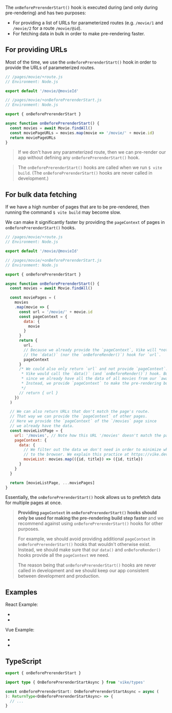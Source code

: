 

The `onBeforePrerenderStart()` hook is executed during <Link text="pre-rendering" href="/pre-rendering" />
(and only during pre-rendering) and has two purposes:
 - For providing a list of URLs for parameterized routes (e.g. `/movie/1` and `/movie/2` for a route `/movie/@id`).
 - For fetching data in bulk in order to make pre-rendering faster.


## For providing URLs

Most of the time, we use the `onBeforePrerenderStart()` hook in order to provide the URLs of parameterized routes.

```js
// /pages/movie/+route.js
// Environment: Node.js

export default '/movie/@movieId'
```

```js
// /pages/movie/+onBeforePrerenderStart.js
// Environment: Node.js

export { onBeforePrerenderStart }

async function onBeforePrerenderStart() {
  const movies = await Movie.findAll()
  const moviePageURLs = movies.map(movie => '/movie/' + movie.id)
  return moviePageURLs
}
```

> If we don't have any parameterized route,
> then we can pre-render our app without defining any `onBeforePrerenderStart()` hook.

> The `onBeforePrerenderStart()` hooks are called when we run <code>$ vite build</code>.
> (The `onBeforePrerenderStart()` hooks are never called in development.)


## For bulk data fetching

If we have a high number of pages that are to be pre-rendered, then running the command <code>$ vite build</code> may become slow.

We can make it significantly faster by providing the `pageContext` of pages in `onBeforePrerenderStart()` hooks.

```js
// /pages/movie/+route.js
// Environment: Node.js

export default '/movie/@movieId'
```

```js
// /pages/movie/+onBeforePrerenderStart.js
// Environment: Node.js

export { onBeforePrerenderStart }

async function onBeforePrerenderStart() {
  const movies = await Movie.findAll()

  const moviePages = (
    movies
    .map(movie => {
      const url = '/movie/' + movie.id
      const pageContext = {
        data: {
          movie
        }
      }
      return {
        url,
        // Because we already provide the `pageContext`, Vike will *not* call
        // the `data()` (nor the `onBeforeRender()`) hook for `url`.
        pageContext
      }
      /* We could also only return `url` and not provide `pageContext`. In that case
       * Vike would call the `data()` (and `onBeforeRender()`) hook. But that would be wasteful
       * since we already have all the data of all movies from our `await Movie.findAll()` call.
       * Instead, we provide `pageContext` to make the pre-rendering build step faster.
       */
      // return { url }
    })
  )

  // We can also return URLs that don't match the page's route.
  // That way we can provide the `pageContext` of other pages.
  // Here we provide the `pageContext` of the `/movies` page since
  // we already have the data.
  const movieListPage = {
    url: '/movies', // Note how this URL '/movies' doesn't match the page's route /movie/@movieId
    pageContext: {
      data: {
        // We filter out the data we don't need in order to minimize what is sent
        // to the browser. We explain this practice at https://vike.dev/data-fetching
        movieList: movies.map(({id, title}) => ({id, title})
      }
    }
  }

  return [movieListPage, ...moviePages]
}
```

Essentially, the `onBeforePrerenderStart()` hook allows us to prefetch data for multiple pages at once.

> <p><b>Providing <code>pageContext</code> in <code>onBeforePrerenderStart()</code> hooks should only be used for making the pre-rendering build step faster</b> and
> we recommend against using <code>onBeforePrerenderStart()</code> hooks for other purposes.</p>
>
> For example, we should avoid providing additional `pageContext` in `onBeforePrerenderStart()` hooks that wouldn't otherwise exist.
> Instead, we should make sure that our `data()` and `onBeforeRender()` hooks provide all the `pageContext` we need.
>
> The reason being that `onBeforePrerenderStart()` hooks are never called in development and we should keep our app consistent between development and production.


## Examples

React Example:
 - <RepoLink path='/examples/react-full/pages/star-wars/index/+onBeforePrerenderStart.ts' />
 - <RepoLink path='/examples/react-full/pages/hello/+onBeforePrerenderStart.ts' />

Vue Example:
 - <RepoLink path='/examples/vue-full/pages/star-wars/index/+onBeforePrerenderStart.ts' />
 - <RepoLink path='/examples/vue-full/pages/hello/+onBeforePrerenderStart.ts' />


## TypeScript

```ts
export { onBeforePrerenderStart }

import type { OnBeforePrerenderStartAsync } from 'vike/types'

const onBeforePrerenderStart: OnBeforePrerenderStartAsync = async (
): ReturnType<OnBeforePrerenderStartAsync> => {
  // ...
}
```

<HookTypeScriptHints hookTypeName="OnBeforePrerenderStartAsync" />

